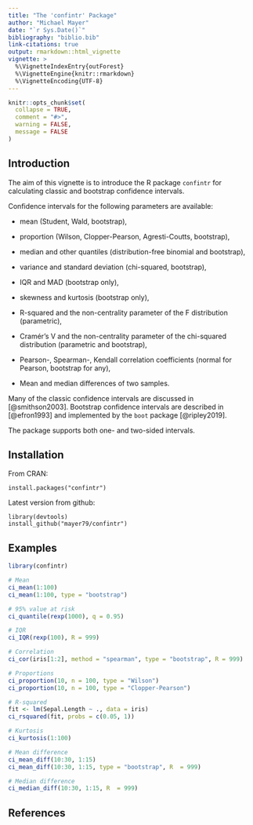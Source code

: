 ```yaml
---
title: "The 'confintr' Package"
author: "Michael Mayer"
date: "`r Sys.Date()`"
bibliography: "biblio.bib"
link-citations: true
output: rmarkdown::html_vignette
vignette: >
  %\VignetteIndexEntry{outForest}
  %\VignetteEngine{knitr::rmarkdown}
  %\VignetteEncoding{UTF-8}
---
```


```r
knitr::opts_chunk$set(
  collapse = TRUE,
  comment = "#>",
  warning = FALSE,
  message = FALSE
)
```

## Introduction

The aim of this vignette is to introduce the R package `confintr` for calculating classic and bootstrap confidence intervals.

Confidence intervals for the following parameters are available:

- mean (Student, Wald, bootstrap),

- proportion (Wilson, Clopper-Pearson, Agresti-Coutts, bootstrap),

- median and other quantiles (distribution-free binomial and bootstrap),

- variance and standard deviation (chi-squared, bootstrap),

- IQR and MAD (bootstrap only),

- skewness and kurtosis (bootstrap only),

- R-squared and the non-centrality parameter of the F distribution (parametric),

- Cramér's V and the non-centrality parameter of the chi-squared distribution (parametric and bootstrap),

- Pearson-, Spearman-, Kendall correlation coefficients (normal for Pearson, bootstrap for any),

- Mean and median differences of two samples.

Many of the classic confidence intervals are discussed in [@smithson2003]. Bootstrap confidence intervals are described in [@efron1993] and implemented by the `boot` package [@ripley2019].

The package supports both one- and two-sided intervals.

## Installation

From CRAN:
```
install.packages("confintr")
```

Latest version from github:
```
library(devtools)
install_github("mayer79/confintr")
```

## Examples

```r
library(confintr)

# Mean
ci_mean(1:100)
ci_mean(1:100, type = "bootstrap")

# 95% value at risk
ci_quantile(rexp(1000), q = 0.95)

# IQR
ci_IQR(rexp(100), R = 999)

# Correlation
ci_cor(iris[1:2], method = "spearman", type = "bootstrap", R = 999)

# Proportions
ci_proportion(10, n = 100, type = "Wilson")
ci_proportion(10, n = 100, type = "Clopper-Pearson")

# R-squared
fit <- lm(Sepal.Length ~ ., data = iris)
ci_rsquared(fit, probs = c(0.05, 1))

# Kurtosis
ci_kurtosis(1:100)

# Mean difference
ci_mean_diff(10:30, 1:15)
ci_mean_diff(10:30, 1:15, type = "bootstrap", R  = 999)

# Median difference
ci_median_diff(10:30, 1:15, R  = 999)
```

## References

